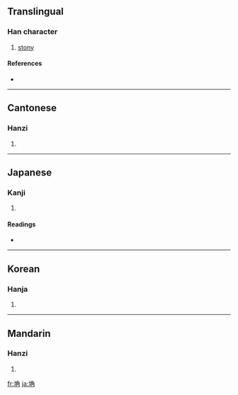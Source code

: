 ==Translingual==

===Han character===
{{Han char|rn=32|rad=土|as=07|sn=10|four=4712<sub>7</sub>|canj=土弓月土 (GNBG), 土弓月手 (GNBQ)}}

# [[stony]]

====References====
* {{Han ref|kx=0229.230|dkj=05111|dj=0465.130|hdz=10446.070|uh=57C6|ud=22470|bh=D14F|bd=53583}}

----

==Cantonese==

===Hanzi===
{{yue-hanzi|jyut=|y=gok3}}

# {{defn|Cantonese}}

----

==Japanese==

===Kanji===
{{ja-kanji|grade=|rs=土07}}

# {{defn|Japanese}}

====Readings====
* {{ja-readings|on=[[かく]] (kaku)|kun=[[きそう]] (kisou)}}

----

==Korean==

===Hanja===
{{ko-hanja|hangeul=각|rv=gak|mr=kak}}

# {{defn|Korean}}

----

==Mandarin==

===Hanzi===
{{cmn-hanzi|pin=[[mái]] ([[mai2]]), [[mán]] ([[man2]]), [[què]] ([[que4]])|wg=mai<sup>2</sup>, man<sup>2</sup>, ch'üeh<sup>4</sup>}}

# {{defn|Mandarin}}

[[fr:埆]]
[[ja:埆]]